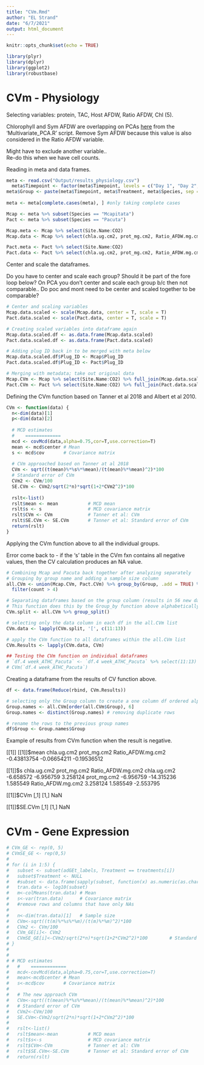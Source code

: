 ```yaml
---
title: "CVm.Rmd"
author: "EL Strand"
date: "6/7/2021"
output: html_document
---
```


```r
knitr::opts_chunk$set(echo = TRUE)

library(plyr)
library(dplyr)
library(ggplot2)
library(robustbase)
```

# CVm - Physiology 

Selecting variables: protein, TAC, Host AFDW, Ratio AFDW, Chl (5). 

Chlorophyll and Sym AFDW are overlapping on PCAs [here](https://github.com/hputnam/Coral_Stress_Phenome/blob/main/CSP-Results-Update.md) from the 'Multivariate_PCA.R' script. Remove Sym AFDW because this value is also considered in the Ratio AFDW variable. 

Might have to exclude another variable..   
Re-do this when we have cell counts. 


Reading in meta and data frames. 
```r
meta <- read.csv("Output/results_physiology.csv")
  meta$Timepoint <- factor(meta$Timepoint, levels = c("Day 1", "Day 2", "1 week", "2 week", "4 week", "6 week", "8 week", "12 week", "16 week"))
meta$Group <- paste(meta$Timepoint, meta$Treatment, meta$Species, sep = "_") # create groups so that CVm fxn can run on each group
  
meta <- meta[complete.cases(meta), ] #only taking complete cases 

Mcap <- meta %>% subset(Species == "Mcapitata")
Pact <- meta %>% subset(Species == "Pacuta")

Mcap.meta <- Mcap %>% select(Site.Name:CO2)
Mcap.data <- Mcap %>% select(chla.ug.cm2, prot_mg.cm2, Ratio_AFDW.mg.cm2)

Pact.meta <- Pact %>% select(Site.Name:CO2)
Pact.data <- Pact %>% select(chla.ug.cm2, prot_mg.cm2, Ratio_AFDW.mg.cm2)
```

Center and scale the dataframes. 

Do you have to center and scale each group? Should it be part of the fore loop below? On PCA you don't center and scale each group b/c then not comparable.. 
Do poc and mont need to be center and scaled together to be comparable?

```r
# Center and scaling variables
Mcap.data.scaled <- scale(Mcap.data, center = T, scale = T) 
Pact.data.scaled <- scale(Pact.data, center = T, scale = T) 

# Creating scaled variables into dataframe again
Mcap.data.scaled.df <- as.data.frame(Mcap.data.scaled)
Pact.data.scaled.df <- as.data.frame(Pact.data.scaled)

# Adding plug ID back in to be merged with meta below 
Mcap.data.scaled.df$Plug_ID <- Mcap$Plug_ID
Pact.data.scaled.df$Plug_ID <- Pact$Plug_ID

# Merging with metadata; take out original data  
Mcap.CVm <- Mcap %>% select(Site.Name:CO2) %>% full_join(Mcap.data.scaled.df, by="Plug_ID")
Pact.CVm <- Pact %>% select(Site.Name:CO2) %>% full_join(Pact.data.scaled.df, by="Plug_ID")
```

Defining the CVm function based on Tanner et al 2018 and Albert et al 2010. 
```r
CVm <- function(data) {
  n<-dim(data)[1]
  p<-dim(data)[2]
  
  # MCD estimates
  #    =============
  mcd <- covMcd(data,alpha=0.75,cor=T,use.correction=T)
  mean <- mcd$center # Mean
  s <- mcd$cov       # Covariance matrix
  
  # CVm approached based on Tanner at al 2018 
  CVm <- sqrt((t(mean)%*%s%*%mean)/(t(mean)%*%mean)^2)*100
  # Standard error of CVm
  CVm2 <- CVm/100
  SE.CVm <- CVm2/sqrt(2*n)*sqrt(1+2*CVm2^2)*100
  
  rslt<-list()
  rslt$mean <- mean           # MCD mean
  rslt$s <- s                 # MCD covariance matrix
  rslt$CVm <- CVm             # Tanner et al: CVm
  rslt$SE.CVm <- SE.CVm       # Tanner et al: Standard error of CVm
  return(rslt)
}
```

Applying the CVm function above to all the individual groups. 

Error come back to - if the 's' table in the CVm fxn contains all negative values, then the CV calculation produces an NA value. 
```r
# Combining Mcap and Pacuta back together after analyzing separately 
# Grouping by group name and adding a sample size column 
all.CVm <- union(Mcap.CVm, Pact.CVm) %>% group_by(Group, .add = TRUE) %>% dplyr::mutate(count = n()) %>%
  filter(count > 4)

# Separating dataframes based on the group column (results in 56 new dataframes; i.e. CVm[[1]])
# This function does this by the Group_by function above alphabetically 
CVm.split <- all.CVm %>% group_split() 

# selecting only the data column in each df in the all.CVm list 
CVm.data <- lapply(CVm.split, '[', c(11:13))

# apply the CVm function to all dataframes within the all.CVm list 
CVm.Results <- lapply(CVm.data, CVm)

## Testing the CVm function on individual dataframes 
# `df.4 week_ATHC_Pacuta` <- `df.4 week_ATHC_Pacuta` %>% select(11:13)
# CVm(`df.4 week_ATHC_Pacuta`)
```

Creating a dataframe from the results of CV function above. 
```r
df <- data.frame(Reduce(rbind, CVm.Results))

# selecting only the Group column to create a one column df ordered alphabetically to match the order of the group_split() function
Group.names <- all.CVm[order(all.CVm$Group), 6]
Group.names <- distinct(Group.names) # removing duplicate rows

# rename the rows to the previous group names 
df$Group <- Group.names$Group
```

Example of results from CVm function when the result is negative. 

[[1]]
[[1]]$mean
      chla.ug.cm2       prot_mg.cm2 Ratio_AFDW.mg.cm2 
      -0.43813754       -0.06654211       -0.19536512 

[[1]]$s
                  chla.ug.cm2 prot_mg.cm2 Ratio_AFDW.mg.cm2
chla.ug.cm2         -6.658572   -6.956759          3.258124
prot_mg.cm2         -6.956759  -14.315236          1.585549
Ratio_AFDW.mg.cm2    3.258124    1.585549         -2.553795

[[1]]$CVm
     [,1]
[1,]  NaN

[[1]]$SE.CVm
     [,1]
[1,]  NaN



# CVm - Gene Expression

```r
# CVm_GE <- rep(0, 5)
# CVmSE_GE <- rep(0,5)
# 
# for (i in 1:5) {
#   subset <- subset(adGEt_labels, Treatment == treatments[i])
#   subset$Treatment <- NULL
#   #subset <- data.frame(sapply(subset, function(x) as.numeric(as.character(x))))
#   tran.data <- log10(subset)
#   m<-colMeans(tran.data) # Mean
#   s<-var(tran.data)      # Covariance matrix
#   #remove rows and columns that have only NAs
#   
#   n<-dim(tran.data)[1]   # Sample size
#   CVm<-sqrt((t(m)%*%s%*%m)/(t(m)%*%m)^2)*100 
#   CVm2 <- CVm/100
#   CVm_GE[i]<- CVm2
#   CVmSE_GE[i]<-CVm2/sqrt(2*n)*sqrt(1+2*CVm2^2)*100        # Standard error
# }
# 
# 
# # MCD estimates
#   #    =============
#   mcd<-covMcd(data,alpha=0.75,cor=T,use.correction=T)
#   mean<-mcd$center # Mean
#   s<-mcd$cov       # Covariance matrix
#   
#   # The new approach CVm
#   CVm<-sqrt((t(mean)%*%s%*%mean)/(t(mean)%*%mean)^2)*100
#   # Standard error of CVm
#   CVm2<-CVm/100
#   SE.CVm<-CVm2/sqrt(2*n)*sqrt(1+2*CVm2^2)*100
#   
#   rslt<-list()
#   rslt$mean<-mean           # MCD mean
#   rslt$s<-s                 # MCD covariance matrix
#   rslt$CVm<-CVm             # Tanner et al: CVm
#   rslt$SE.CVm<-SE.CVm       # Tanner et al: Standard error of CVm
#   return(rslt)
```




